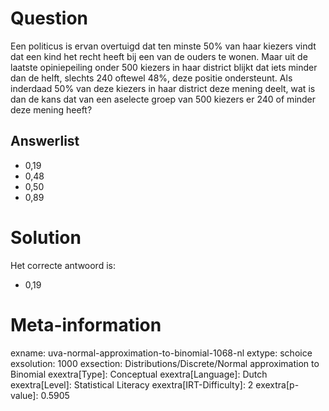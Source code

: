Question
========

Een politicus is ervan overtuigd dat ten minste 50% van haar kiezers
vindt dat een kind het recht heeft bij een van de ouders te wonen. Maar
uit de laatste opiniepeiling onder 500 kiezers in haar district blijkt
dat iets minder dan de helft, slechts 240 oftewel 48%, deze positie
ondersteunt. Als inderdaad 50% van deze kiezers in haar district deze
mening deelt, wat is dan de kans dat van een aselecte groep van 500
kiezers er 240 of minder deze mening heeft?

Answerlist
----------

* 0,19
* 0,48
* 0,50
* 0,89

Solution
========

Het correcte antwoord is: 

* 0,19

Meta-information
================
exname: uva-normal-approximation-to-binomial-1068-nl
extype: schoice
exsolution: 1000
exsection: Distributions/Discrete/Normal approximation to Binomial
exextra[Type]: Conceptual
exextra[Language]: Dutch
exextra[Level]: Statistical Literacy
exextra[IRT-Difficulty]: 2
exextra[p-value]: 0.5905
